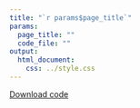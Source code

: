 ```yaml
---
title: "`r params$page_title`"
params:
  page_title: ""
  code_file: ""
output:
  html_document:
    css: ../style.css
---
```


[Download code](`r params$code_file`)


```r
```

